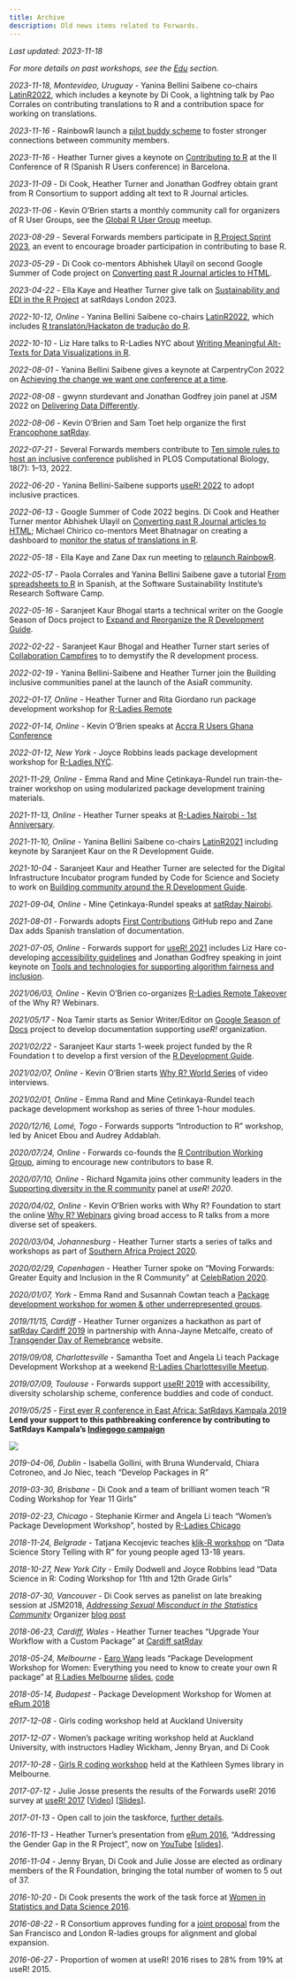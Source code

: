 ```yaml
---
title: Archive
description: Old news items related to Forwards.
---
```


*Last updated: 2023-11-18*

*For more details on past workshops, see the [Edu](edu) section.*

*2023-11-18, Montevideo, Uruguay* - Yanina Bellini Saibene co-chairs [LatinR2022](https://latin-r.com/), which includes a keynote by Di Cook, a lightning talk by Pao Corrales on contributing translations to R and a 
contribution space for working on translations.

*2023-11-16* - RainbowR launch a [pilot buddy scheme](https://rainbowr.netlify.app/posts/2023-11-16_introducing-buddies/) to foster stronger connections between community members.

*2023-11-16* - Heather Turner gives a keynote on 
[Contributing to R](https://hturner.github.io/IIConferenceOfR/) at the 
II Conference of R (Spanish R Users conference) in Barcelona.

*2023-11-09* - Di Cook, Heather Turner and Jonathan Godfrey obtain grant from R 
Consortium to support adding alt text to R Journal articles.

*2023-11-06* - Kevin O'Brien starts a monthly community call for organizers 
of R User Groups, see the [Global R User Group](https://www.meetup.com/globalr/) meetup.

*2023-08-29* - Several Forwards members participate in [R Project Sprint 2023](https://contributor.r-project.org/r-project-sprint-2023/), an event to 
encourage broader participation in contributing to base R.

*2023-05-29* - Di Cook co-mentors Abhishek Ulayil on second Google Summer of Code project on [Converting past R Journal articles to HTML](https://github.com/rstats-gsoc/gsoc2023/wiki/Converting-R-Journal-latex-documents-to-Rmarkdown-with-texor).

*2023-04-22* - Ella Kaye and Heather Turner give talk on [Sustainability and EDI in the R Project](https://www.youtube.com/watch?v=yW6kRqktYQU) at satRdays London 2023.

*2022-10-12, Online* - Yanina Bellini Saibene co-chairs [LatinR2022](https://latin-r.com/), which includes [R translatón/Hackaton de tradução do R](https://www.youtube.com/watch?v=5LURMdf1Uk8).

*2022-10-10* - Liz Hare talks to R-Ladies NYC about [Writing Meaningful Alt-Texts for Data Visualizations in R](https://lizharedogs.github.io/RLadiesNYAltText/#1).

*2022-08-01* - Yanina Bellini Saibene gives a keynote at CarpentryCon 2022 on [Achieving the change we want one conference at a time](https://yabellini.netlify.app/talk/keynote_carpentrycon_2022/).

*2022-08-08* - gwynn sturdevant and Jonathan Godfrey join panel at JSM 2022 on [Delivering Data Differently](https://ww2.amstat.org/meetings/jsm/2022/onlineprogram/AbstractDetails.cfm?abstractid=319247).

*2022-08-06* - Kevin O’Brien and Sam Toet help organize the first [Francophone satRday](https://satrdays.org/blog/2022/07/20/2022-francophone/).

*2022-07-21* - Several Forwards members contribute to [Ten simple rules to host an inclusive conference](https://doi.org/10.1371/journal.pcbi.1010164) published in PLOS Computational Biology, 18(7): 1–13, 2022.

*2022-06-20* - Yanina Bellini-Saibene supports [useR! 2022](https://user2022.r-project.org/) to adopt inclusive practices.

*2022-06-13* - Google Summer of Code 2022 begins. Di Cook and Heather Turner mentor Abhishek Ulayil on [Converting past R Journal articles to HTML](https://github.com/rstats-gsoc/gsoc2022/wiki/Converting-past-R-Journal-articles-to-HTML); Michael Chirico co-mentors Meet Bhatnagar on creating a dashboard to [monitor the status of translations in R](https://github.com/rstats-gsoc/gsoc2022/wiki/Track-R-Translations-Status).

*2022-05-18* - Ella Kaye and Zane Dax run meeting to [relaunch RainbowR](https://rainbowr.netlify.app/posts/2022-06-20_relaunching-rainbowr/).

*2022-05-17* - Paola Corrales and Yanina Bellini Saibene gave a tutorial [From spreadsheets to R](https://yabellini.netlify.app/courses/deplanillasdecalculoar/) in Spanish, at the Software Sustainability Institute’s Research Software Camp.

*2022-05-16* - Saranjeet Kaur Bhogal starts a technical writer on the Google Season of Docs project to [Expand and Reorganize the R Development Guide](https://github.com/rstats-gsod/gsod2022/wiki/GSOD-2022-Proposal).

*2022-02-22* - Saranjeet Kaur Bhogal and Heather Turner start series of [Collaboration Campfires](https://contributor.r-project.org/events/collaboration-campfires/) to 
to demystify the R development process.

*2022-02-19* - Yanina Bellini-Saibene and Heather Turner join the Building inclusive communities panel at the launch of the AsiaR community.

*2022-01-17, Online* - Heather Turner and Rita Giordano run package development workshop for [R-Ladies Remote](https://www.meetup.com/rladies-remote/events/283196926/)

*2022-01-14, Online* - Kevin O'Brien speaks at [Accra R Users Ghana Conference](https://www.youtube.com/watch?v=RSAQ8IVFBFc)

*2022-01-12, New York* - Joyce Robbins leads package development workshop for 
[R-Ladies NYC](https://www.rladiesnyc.org/post/package-development-2022/).

*2021-11-29, Online* - Emma Rand and Mine Çetinkaya-Rundel run train-the-trainer 
workshop on using modularized package development training materials.

*2021-11-13, Online* - Heather Turner speaks at [R-Ladies Nairobi - 1st Anniversary](https://www.youtube.com/watch?v=pjvP_Gzqs6E).

*2021-11-10, Online* - Yanina Bellini Saibene co-chairs [LatinR2021](https://latin-r.com/) including keynote by Saranjeet Kaur on the 
R Development Guide.

*2021-10-04* - Saranjeet Kaur and Heather Turner are selected for the Digital Infrastructure Incubator program funded by Code for Science and Society to work on [Building community around the R Development Guide](https://www.codeforsociety.org/incubator/projects/building-community-around-the-r-development-guide).

*2021-09-04, Online* - Mine Çetinkaya-Rundel speaks at [satRday Nairobi](https://www.youtube.com/watch?v=8UvWcabFseI).

*2021-08-01* - Forwards adopts [First Contributions](https://github.com/forwards/first-contributions/commits/master/README.md) GitHub repo and Zane Dax adds Spanish translation of documentation.

*2021-07-05, Online* - Forwards support for [useR! 2021](http://user2021.r-project.org/) includes Liz Hare co-developing [accessibility guidelines](https://user2021.r-project.org/participation/accessibility/#accessibility-guidelines) and Jonathan Godfrey speaking in joint keynote on [Tools and technologies for supporting algorithm fairness and inclusion](https://www.youtube.com/watch?v=D1vQjcSaEps&list=PL4IzsxWztPdmHoJwIVa4um44w2GMjctmP&index=1).

*2021/06/03, Online* - Kevin O’Brien co-organizes [R-Ladies Remote Takeover](https://www.youtube.com/c/WhyRFoundationVideos/search) of the Why R? Webinars.

*2021/05/17* - Noa Tamir starts as Senior Writer/Editor on [Google Season of Docs](https://github.com/rstats-gsod/gsod2021/wiki/GSOD-2021-Proposal) project 
to develop documentation supporting *useR!* organization.

*2021/02/22* - Saranjeet Kaur starts 1-week project funded by the R Foundation t to develop a first version of the [R Development Guide](https://contributor.r-project.org/rdevguide/).

*2021/02/07, Online* - Kevin O’Brien starts [Why R? World Series](https://www.youtube.com/playlist?list=PLKMUlj_pGn_mpO0B7eH9ao6SbPg0eLWLG) of video interviews.

*2021/02/01, Online* - Emma Rand and Mine Çetinkaya-Rundel teach package 
development workshop as series of three 1-hour modules.

*2020/12/16, Lomé, Togo* - Forwards supports "Introduction to R" workshop, led by Anicet Ebou and Audrey Addablah.

*2020/07/24, Online* - Forwards co-founds the [R Contribution Working Group](https://contributor.r-project.org/working-group), aiming 
to encourage new contributors to base R.

*2020/07/10, Online* - Richard Ngamita joins other community leaders in the 
[Supporting diversity in the R community](https://www.youtube.com/watch?v=gDO1OphmF5Q) panel at *useR! 2020*.

*2020/04/02, Online* - Kevin O'Brien works with Why R? Foundation to start the 
online [Why R? Webinars](https://www.youtube.com/watch?v=eC1-B2RLGwk&list=PLKMUlj_pGn_nXxvVHPP7Mwzxv5zY98Gr-) giving broad access to R talks from a more diverse set of speakers. 

*2020/03/04, Johannesburg* - Heather Turner starts a series of talks and workshops 
as part of [Southern Africa Project 2020](http://localhost:6149/blog/2020/southern-africa-project-2020/).

*2020/02/29, Copenhagen* - Heather Turner spoke on "Moving Forwards: Greater Equity and Inclusion in the R Community" at [CelebRation 2020](https://biostatistics.dk/celebration2020/).

*2020/01/07, York* - Emma Rand and Susannah Cowtan teach a [Package development workshop for women & other underrepresented groups](Package development workshop for women & other underrepresented groups).

*2019/11/15, Cardiff* - Heather Turner organizes a hackathon as part of [satRday Cardiff 2019](https://cardiff2019.satrdays.org/) in partnership with Anna-Jayne Metcalfe, creato of [Transgender Day of Remebrance](https://tdor.translivesmatter.info/) website.

*2019/09/08, Charlottesville* - Samantha Toet and Angela Li teach Package Development Workshop at a weekend [R-Ladies Charlottesville Meetup](blog/2019/rladies-charlottesville-workshop-recap/).

*2019/07/09, Toulouse* - Forwards support [useR! 2019](http://user2019.r-project.org/) with accessibility, diversity scholarship scheme, conference buddies and code of conduct.

*2019/05/25* - [First ever R conference in East Africa: SatRdays Kampala 2019](https://kampala2019.satrdays.org/) **Lend your support to this pathbreaking conference by contributing to SatRdays Kampala's [Indiegogo campaign](https://www.indiegogo.com/projects/satrdays-kampala-2019-fundraiser#/)**

![](images/AfricaR.png){fig-alt="AfricaR logo"}

*2019-04-06, Dublin* - Isabella Gollini, with Bruna Wundervald, Chiara Cotroneo, and Jo Niec, teach "Develop Packages in R"

*2019-03-30, Brisbane* - Di Cook and a team of brilliant women teach "R Coding Workshop for Year 11 Girls"
 
*2019-02-23, Chicago* - Stephanie Kirmer and Angela Li teach "Women's Package Development Workshop", hosted by [R-Ladies Chicago](https://rladieschicago.org)

*2018-11-24, Belgrade* - Tatjana Kecojevic teaches [klik-R workshop](http://klikr.rbind.io/2018/09/24/klikr-outlook/) on "Data Science Story Telling with R" for young people aged 13-18 years.

*2018-10-27, New York City* - Emily Dodwell and Joyce Robbins lead "Data Science in R: Coding Workshop for 11th and 12th Grade Girls"

*2018-07-30, Vancouver* - Di Cook serves as panelist on late breaking session at JSM2018, [*Addressing Sexual Misconduct in the Statistics Community*](http://ww2.amstat.org/meetings/jsm/2018/onlineprogram/AbstractDetails.cfm?abstractid=329833) Organizer [blog post](http://statisticalrecipes.blogspot.com/2018/06/addressing-sexual-misconduct-in.html) 

*2018-06-23, Cardiff, Wales* - Heather Turner teaches "Upgrade Your Workflow with a Custom Package" at [Cardiff satRday](https://cardiff2018.satrdays.org/)

*2018-05-24, Melbourne* - [Earo Wang](https://earo.me) leads "Package Development Workshop for Women: Everything you need to know to create your own R package" at [R Ladies Melbourne](https://www.meetup.com/en-AU/R-Ladies-Melbourne/events/250196006/) [slides]( http://slides.earo.me/rladies-pkg/#1), [code](https://github.com/earowang/rladies-pkg)

*2018-05-14, Budapest* - Package Development Workshop for Women at [eRum 2018](https://2018.erum.io/#talk-2-307)

*2017-12-08* - Girls coding workshop held at Auckland University

*2017-12-07* - Women's package writing workshop held at Auckland University, with instructors Hadley Wickham, Jenny Bryan, and Di Cook

*2017-10-28* - [Girls R coding workshop](https://forwards.github.io/blog/2017/11/20/girls-coding-workshop-melbourne/) held at the Kathleen Symes library in Melbourne.

*2017-07-12* - Julie Josse presents the results of the Forwards useR! 2016 survey at [useR! 2017](https://user2017.brussels/) [[Video](https://channel9.msdn.com/events/useR-international-R-User-conferences/useR-International-R-User-2017-Conference/Diversity-of-the-R-Community?term=useR!%20diversity)] [[Slides](http://schd.ws/hosted_files/user2017/7d/useR%212017.pdf)].

*2017-01-13* - Open call to join the taskforce, [further details](/blog/2017/01/13/call-to-join-forwards/).

*2016-11-13* - Heather Turner's presentation from [eRum 2016](http://erum.ue.poznan.pl/), "Addressing the Gender Gap in the R Project", now on [YouTube](https://www.youtube.com/watch?v=fp6JY7cirww&list=PLCsJUtCRSFbejqCqAURNVOFFpoDCMeuO5) [[slides](http://rpubs.com/hturner/eRum2016)].

*2016-11-04* - Jenny Bryan, Di Cook and Julie Josse are elected as ordinary members of the R Foundation, bringing the total number of women to 5 out of 37.

*2016-10-20* - Di Cook presents the work of the task force at [Women in Statistics and Data Science 2016](https://ww2.amstat.org/meetings/wsds/2016/onlineprogram/AbstractDetails.cfm?AbstractID=303353).

*2016-08-22* - R Consortium approves funding for a [joint proposal](https://www.r-consortium.org/blog/2016/08/22/the-r-consortium-funds-three-projects-in-july) from the San Francisco and London R-ladies groups for alignment and global expansion.

*2016-06-27* - Proportion of women at useR! 2016 rises to 28% from 19% at useR! 2015.

